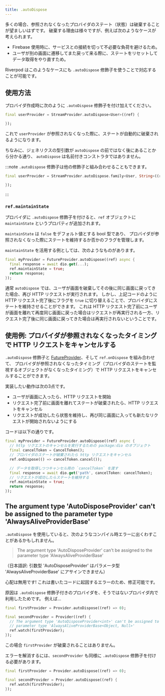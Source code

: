 ```yaml
---
title: .autoDispose
---
```



多くの場合、参照されなくなったプロバイダのステート（状態）は破棄することが望ましいはずです。
破棄する理由は様々ですが、例えば次のようなケースが考えられます。

- Firebase 使用時に、サービスとの接続を切って不必要な負荷を避けるため。
- ユーザが別の画面に遷移してまた戻って来る際に、ステートをリセットしてデータ取得をやり直すため。

Riverpod はこのようなケースにも `.autoDispose` 修飾子を使うことで対応することが可能です。

## 使用方法

プロバイダ作成時に次のように `.autoDispose` 修飾子を付け加えてください。

```dart
final userProvider = StreamProvider.autoDispose<User>((ref) {

});
```

これで `userProvider` が参照されなくなった際に、ステートが自動的に破棄されるようになります。

ちなみに、ジェネリクスの型引数が `autoDispose` の前ではなく後にあることから分かる通り、
`autoDispose` は名前付きコンストラタではありません。

:::note
`.autoDispose` 修飾子は他の修飾子と組み合わせることもできます。

```dart
final userProvider = StreamProvider.autoDispose.family<User, String>((ref, id) {

});
```

:::

### `ref.maintainState`

プロバイダに `.autoDispose` 修飾子を付けると、`ref` オブジェクトに `maintainState` というプロパティが追加されます。

`maintainState` は `false` をデフォルト値とする bool 型であり、
プロバイダが参照されなくなった際にステートを維持するか否かのフラグを管理します。

`maintainState` を活用する例としては、次のようなものがあります。

```dart
final myProvider = FutureProvider.autoDispose((ref) async {
  final response = await dio.get(...);
  ref.maintainState = true;
  return response;
});
```

通常 `autoDispose` では、ユーザが画面を破棄してその後に同じ画面に戻ってきた場合、再び HTTP リクエストが実行されます。
しかし、上記コードのように HTTP リクエスト完了後にフラグを `true` に切り替えることで、プロバイダにステートを維持させることができます。
これは HTTP リクエスト完了前にユーザが画面を離れて再度同じ画面に戻った場合はリクエストが再実行される一方、リクエスト完了後に同じ画面に戻ってきた場合は再実行されないということです。

## 使用例: プロバイダが参照されなくなったタイミングで HTTP リクエストをキャンセルする

`.autoDispose` 修飾子と [FutureProvider]、そして `ref.onDispose` を組み合わせて、
プロバイダが参照されなくなったタイミング（プロバイダのステートを監視するオブジェクトがなくなったタイミング）で HTTP リクエストをキャンセルすることができます。

実装したい動作は次の3点です。

- ユーザが画面に入ったら、HTTP リクエストを開始
- リクエスト完了前に画面を離れてステートが破棄されたら、HTTP リクエストをキャンセル
- リクエストが成功したら状態を維持し、再び同じ画面に入っても新たなリクエストが開始されないようにする

コードは以下の通りです。

```dart
final myProvider = FutureProvider.autoDispose((ref) async {
  // http リクエストのキャンセルを実行するための package:dio のオブジェクト
  final cancelToken = CancelToken();
  // プロバイダのステートが破棄されたら http リクエストをキャンセル
  ref.onDispose(() => cancelToken.cancel());

  // データを取得しつつキャンセル用の `cancelToken` を渡す
  final response = await dio.get('path', cancelToken: cancelToken);
  // リクエストが成功したらステートを維持する
  ref.maintainState = true;
  return response;
});
```

## The argument type 'AutoDisposeProvider' can't be assigned to the parameter type 'AlwaysAliveProviderBase'

`.autoDispose` を使用していると、次のようなコンパイル時エラーに出くわすことがあるかもしれません。

> The argument type 'AutoDisposeProvider' can't be assigned to the parameter
> type 'AlwaysAliveProviderBase'

（日本語訳: 引数型 'AutoDisposeProvider' はパラメータ型 'AlwaysAliveProviderBase' にアサインできません）

心配は無用です! これは書いたコードに起因するエラーのため、修正可能です。

原因は `.autoDispose` 修飾子付きのプロバイダを、そうではないプロバイダ内で利用したためです。
例えば...

```dart
final firstProvider = Provider.autoDispose((ref) => 0);

final secondProvider = Provider((ref) {
  // The argument type 'AutoDisposeProvider<int>' can't be assigned to the
  // parameter type 'AlwaysAliveProviderBase<Object, Null>'
  ref.watch(firstProvider);
});
```

この場合 `firstProvider` が破棄されることはありません。

エラーを解消するには、`secondProvider` も同様に `.autoDispose` 修飾子を付ける必要があります。

```dart
final firstProvider = Provider.autoDispose((ref) => 0);

final secondProvider = Provider.autoDispose((ref) {
  ref.watch(firstProvider);
});
```

[futureprovider]: ../../providers/future_provider
